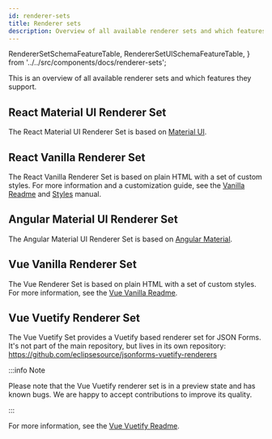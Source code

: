 ```yaml
---
id: renderer-sets
title: Renderer sets
description: Overview of all available renderer sets and which features they support
---
```


  RendererSetSchemaFeatureTable,
  RendererSetUISchemaFeatureTable,
} from '../../src/components/docs/renderer-sets';

This is an overview of all available renderer sets and which features they support.

<RendererSetSchemaFeatureTable />

<RendererSetUISchemaFeatureTable />

## React Material UI Renderer Set

The React Material UI Renderer Set is based on [Material UI](https://material-ui.com).

## React Vanilla Renderer Set

The React Vanilla Renderer Set is based on plain HTML with a set of custom styles.
For more information and a customization guide, see the [Vanilla Readme](https://github.com/eclipsesource/jsonforms/blob/master/packages/vanilla-renderers/README.md) and [Styles](https://github.com/eclipsesource/jsonforms/blob/master/packages/vanilla-renderers/Styles.md) manual.

## Angular Material UI Renderer Set

The Angular Material UI Renderer Set is based on [Angular Material](https://material.angular.io/).

## Vue Vanilla Renderer Set

The Vue Renderer Set is based on plain HTML with a set of custom styles.
For more information, see the [Vue Vanilla Readme](https://github.com/eclipsesource/jsonforms/blob/master/packages/vue-vanilla/README.md).

## Vue Vuetify Renderer Set

The Vue Vuetify Set provides a Vuetify based renderer set for JSON Forms.
It's not part of the main repository, but lives in its own repository:
https://github.com/eclipsesource/jsonforms-vuetify-renderers

:::info Note

Please note that the Vue Vuetify renderer set is in a preview state and has known bugs.
We are happy to accept contributions to improve its quality.

:::

For more information, see the [Vue Vuetify Readme](https://github.com/eclipsesource/jsonforms-vuetify-renderers/tree/vue3/vue-vuetify/README.md).
